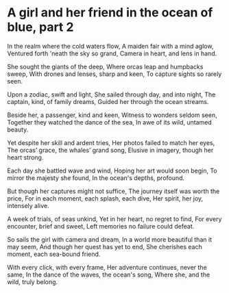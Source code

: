 
# A girl and her friend in the ocean of blue, part 2

<PoemText>

In the realm where the cold waters flow,
A maiden fair with a mind aglow,
Ventured forth 'neath the sky so grand,
Camera in heart, and lens in hand.

She sought the giants of the deep,
Where orcas leap and humpbacks sweep,
With drones and lenses, sharp and keen,
To capture sights so rarely seen.

Upon a zodiac, swift and light,
She sailed through day, and into night,
The captain, kind, of family dreams,
Guided her through the ocean streams.

Beside her, a passenger, kind and keen,
Witness to wonders seldom seen,
Together they watched the dance of the sea,
In awe of its wild, untamed beauty.

Yet despite her skill and ardent tries,
Her photos failed to match her eyes,
The orcas’ grace, the whales’ grand song,
Elusive in imagery, though her heart strong.

Each day she battled wave and wind,
Hoping her art would soon begin,
To mirror the majesty she found,
In the ocean's depths, profound.

But though her captures might not suffice,
The journey itself was worth the price,
For in each moment, each splash, each dive,
Her spirit, her joy, intensely alive.

A week of trials, of seas unkind,
Yet in her heart, no regret to find,
For every encounter, brief and sweet,
Left memories no failure could defeat.

So sails the girl with camera and dream,
In a world more beautiful than it may seem,
And though her quest has yet to end,
She cherishes each moment, each sea-bound friend.

With every click, with every frame,
Her adventure continues, never the same,
In the dance of the waves, the ocean's song,
Where she, and the wild, truly belong.

</PoemText>
